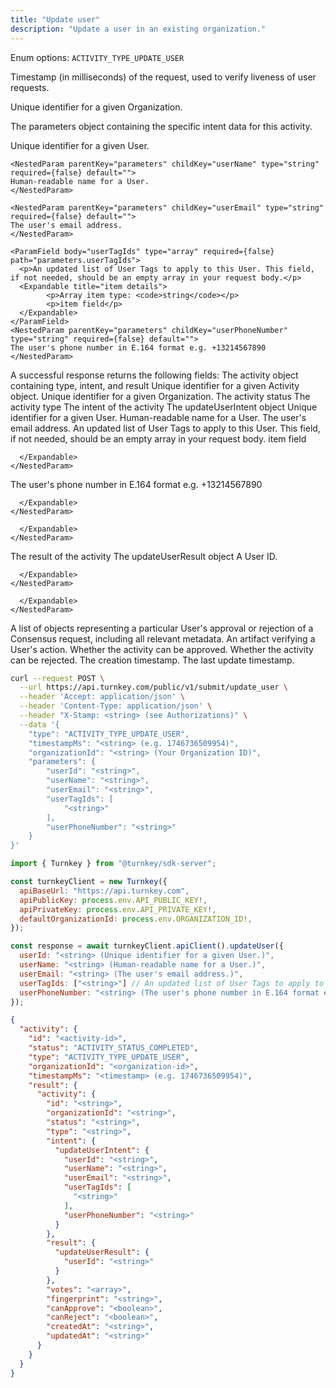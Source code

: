 ```yaml
---
title: "Update user"
description: "Update a user in an existing organization."
---
```



<EndpointPath type="submit" path="update_user" />

<Authorizations />

<H3Bordered text="Body" />

<ParamField body="type" type="enum<string>" required={true}>

Enum options: `ACTIVITY_TYPE_UPDATE_USER`
</ParamField>

<ParamField body="timestampMs" type="string" required={true}>

Timestamp (in milliseconds) of the request, used to verify liveness of user requests.
</ParamField>

<ParamField body="organizationId" type="string" required={true}>

Unique identifier for a given Organization.
</ParamField>

<ParamField body="parameters" type="object" required={true} path="parameters">
  <p>The parameters object containing the specific intent data for this activity.</p>
  <Expandable title="details">
    <NestedParam parentKey="parameters" childKey="userId" type="string" required={true} default="">
    Unique identifier for a given User.
    </NestedParam>
    
    <NestedParam parentKey="parameters" childKey="userName" type="string" required={false} default="">
    Human-readable name for a User.
    </NestedParam>
    
    <NestedParam parentKey="parameters" childKey="userEmail" type="string" required={false} default="">
    The user's email address.
    </NestedParam>
    
    <ParamField body="userTagIds" type="array" required={false} path="parameters.userTagIds">
      <p>An updated list of User Tags to apply to this User. This field, if not needed, should be an empty array in your request body.</p>
      <Expandable title="item details">
            <p>Array item type: <code>string</code></p>
            <p>item field</p>
      </Expandable>
    </ParamField>
    <NestedParam parentKey="parameters" childKey="userPhoneNumber" type="string" required={false} default="">
    The user's phone number in E.164 format e.g. +13214567890
    </NestedParam>
  </Expandable>
</ParamField>

<H3Bordered text="Response" />
A successful response returns the following fields:

<ResponseField name="activity" type="object" required={true}>
  The activity object containing type, intent, and result
  <Expandable title="activity details">
    <NestedParam parentKey="activity" childKey="id" type="string" required={true}>
Unique identifier for a given Activity object.
</NestedParam>
<NestedParam parentKey="activity" childKey="organizationId" type="string" required={true}>
Unique identifier for a given Organization.
</NestedParam>
<NestedParam parentKey="activity" childKey="status" type="string" required={true}>
The activity status
</NestedParam>
<NestedParam parentKey="activity" childKey="type" type="string" required={true}>
The activity type
</NestedParam>
<NestedParam parentKey="activity" childKey="intent" type="object" required={true}>
      The intent of the activity
      <Expandable title="intent details">
        <NestedParam parentKey="activity.intent" childKey="updateUserIntent" type="object" required={true}>
      The updateUserIntent object
      <Expandable title="updateUserIntent details">
        <NestedParam parentKey="activity.intent.updateUserIntent" childKey="userId" type="string" required={true}>
Unique identifier for a given User.
</NestedParam>
<NestedParam parentKey="activity.intent.updateUserIntent" childKey="userName" type="string" required={false}>
Human-readable name for a User.
</NestedParam>
<NestedParam parentKey="activity.intent.updateUserIntent" childKey="userEmail" type="string" required={false}>
The user's email address.
</NestedParam>
<NestedParam parentKey="activity.intent.updateUserIntent" childKey="userTagIds" type="array" required={false}>
      An updated list of User Tags to apply to this User. This field, if not needed, should be an empty array in your request body.
      <Expandable title="userTagIds details">
        <NestedParam parentKey="activity.intent.updateUserIntent.userTagIds" childKey="item" type="string" required={true}>
item field
</NestedParam>

      </Expandable>
    </NestedParam>
<NestedParam parentKey="activity.intent.updateUserIntent" childKey="userPhoneNumber" type="string" required={false}>
The user's phone number in E.164 format e.g. +13214567890
</NestedParam>

      </Expandable>
    </NestedParam>

      </Expandable>
    </NestedParam>
<NestedParam parentKey="activity" childKey="result" type="object" required={true}>
      The result of the activity
      <Expandable title="result details">
        <NestedParam parentKey="activity.result" childKey="updateUserResult" type="object" required={true}>
      The updateUserResult object
      <Expandable title="updateUserResult details">
        <NestedParam parentKey="activity.result.updateUserResult" childKey="userId" type="string" required={true}>
A User ID.
</NestedParam>

      </Expandable>
    </NestedParam>

      </Expandable>
    </NestedParam>
<NestedParam parentKey="activity" childKey="votes" type="array" required={true}>
A list of objects representing a particular User's approval or rejection of a Consensus request, including all relevant metadata.
</NestedParam>
<NestedParam parentKey="activity" childKey="fingerprint" type="string" required={true}>
An artifact verifying a User's action.
</NestedParam>
<NestedParam parentKey="activity" childKey="canApprove" type="boolean" required={true}>
Whether the activity can be approved.
</NestedParam>
<NestedParam parentKey="activity" childKey="canReject" type="boolean" required={true}>
Whether the activity can be rejected.
</NestedParam>
<NestedParam parentKey="activity" childKey="createdAt" type="string" required={true}>
The creation timestamp.
</NestedParam>
<NestedParam parentKey="activity" childKey="updatedAt" type="string" required={true}>
The last update timestamp.
</NestedParam>

  </Expandable>
</ResponseField>

<RequestExample>

```bash title="cURL"
curl --request POST \
  --url https://api.turnkey.com/public/v1/submit/update_user \
  --header 'Accept: application/json' \
  --header 'Content-Type: application/json' \
  --header "X-Stamp: <string> (see Authorizations)" \
  --data '{
    "type": "ACTIVITY_TYPE_UPDATE_USER",
    "timestampMs": "<string> (e.g. 1746736509954)",
    "organizationId": "<string> (Your Organization ID)",
    "parameters": {
        "userId": "<string>",
        "userName": "<string>",
        "userEmail": "<string>",
        "userTagIds": [
            "<string>"
        ],
        "userPhoneNumber": "<string>"
    }
}'
```

```javascript title="JavaScript"
import { Turnkey } from "@turnkey/sdk-server";

const turnkeyClient = new Turnkey({
  apiBaseUrl: "https://api.turnkey.com",
  apiPublicKey: process.env.API_PUBLIC_KEY!,
  apiPrivateKey: process.env.API_PRIVATE_KEY!,
  defaultOrganizationId: process.env.ORGANIZATION_ID!,
});

const response = await turnkeyClient.apiClient().updateUser({
  userId: "<string> (Unique identifier for a given User.)",
  userName: "<string> (Human-readable name for a User.)",
  userEmail: "<string> (The user's email address.)",
  userTagIds: ["<string>"] // An updated list of User Tags to apply to this User. This field, if not needed, should be an empty array in your request body.,
  userPhoneNumber: "<string> (The user's phone number in E.164 format e.g. +13214567890)"
});
```

</RequestExample>

<ResponseExample>

```json 200
{
  "activity": {
    "id": "<activity-id>",
    "status": "ACTIVITY_STATUS_COMPLETED",
    "type": "ACTIVITY_TYPE_UPDATE_USER",
    "organizationId": "<organization-id>",
    "timestampMs": "<timestamp> (e.g. 1746736509954)",
    "result": {
      "activity": {
        "id": "<string>",
        "organizationId": "<string>",
        "status": "<string>",
        "type": "<string>",
        "intent": {
          "updateUserIntent": {
            "userId": "<string>",
            "userName": "<string>",
            "userEmail": "<string>",
            "userTagIds": [
              "<string>"
            ],
            "userPhoneNumber": "<string>"
          }
        },
        "result": {
          "updateUserResult": {
            "userId": "<string>"
          }
        },
        "votes": "<array>",
        "fingerprint": "<string>",
        "canApprove": "<boolean>",
        "canReject": "<boolean>",
        "createdAt": "<string>",
        "updatedAt": "<string>"
      }
    }
  }
}
```

</ResponseExample>
